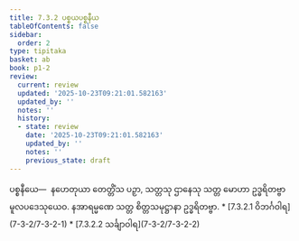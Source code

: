 ```yaml
---
title: 7.3.2 ပစ္စယပစ္စနီယ
tableOfContents: false
sidebar:
  order: 2
type: tipitaka
basket: ab
book: p1-2
review:
  current: review
  updated: '2025-10-23T09:21:01.582163'
  updated_by: ''
  notes: ''
  history:
  - state: review
    date: '2025-10-23T09:21:01.582163'
    updated_by: ''
    notes: ''
    previous_state: draft
---
```



<ReviewStatus review={frontmatter.review} showDetails={true} />

<HypothesisAnnotation frontmatter={frontmatter} />

<DynamicBreadcrumb />

<Division number="49" book="p1-2" e="ch" v="37" p="32">

<Paragraph number="219" book="p1-2">
ပစ္စနီယေ—  နဟေတုယာ တေတ္တိံသ ပဉှာ, သတ္တသု ဌာနေသု သတ္တ မောဟာ ဥဒ္ဓရိတဗ္ဗာ မူလပဒေသုယေဝ. နအာရမ္မဏေ သတ္တ စိတ္တသမုဋ္ဌာနာ ဥဒ္ဓရိတဗ္ဗာ.

</Paragraph>
</Division>

<TableOfContents book="p1-2" section="7.3.2">
* [7.3.2.1 ဝိဘင်္ဂဝါရ](7-3-2/7-3-2-1)
* [7.3.2.2 သင်္ချာဝါရ](7-3-2/7-3-2-2)
</TableOfContents>